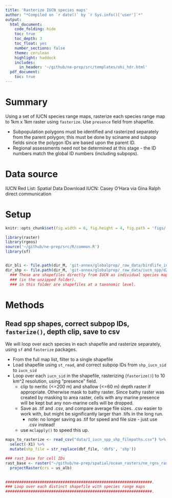 ```yaml
---
title: 'Rasterize IUCN species maps'
author: "*Compiled on `r date()` by `r Sys.info()['user']`*"
output: 
  html_document:
    code_folding: hide
    toc: true
    toc_depth: 3
    toc_float: yes
    number_sections: false
    theme: cerulean
    highlight: haddock
    includes: 
      in_header: '~/github/ne-prep/src/templates/ohi_hdr.html'
  pdf_document:
    toc: true
---
```


# Summary

Using a set of IUCN species range maps, rasterize each species range map to 1km x 1km raster using `fasterize`.  Use `presence` field from shapefile.

* Subpopulation polygons must be identified and rasterized separately from the parent polygon; this must be done by sciname and subpop fields since the polygon IDs are based upon the parent ID.
* Regional assessments need not be determined at this stage - the ID numbers match the global ID numbers (including subpops).

# Data source

IUCN Red List: Spatial Data Download
IUCN: Casey O'Hara via Gina Ralph direct communication

# Setup 

``` r

knitr::opts_chunk$set(fig.width = 6, fig.height = 4, fig.path = 'figs/', message = FALSE, warning = FALSE)

library(raster)
library(rgeos)
source('~/github/ne-prep/src/R/common.R')
library(sf)


dir_bli <- file.path(dir_M, 'git-annex/globalprep/_raw_data/birdlife_intl/d2018')
dir_shp <- file.path(dir_M, 'git-annex/globalprep/_raw_data/iucn_spp/d2018-1')
  ### These are shapefiles directly from IUCN as individual species map files
  ### (in the unzipped folder).
  ### in this folder are shapefiles at a taxonomic level.
```

# Methods

## Read spp shapes, correct subpop IDs, `fasterize()`, depth clip, save to csv

We will loop over each species in each shapefile and rasterize separately, using `sf` and `fasterize` packages.  

* From the full map list, filter to a single shapefile
* Load shapefile using `st_read`, and correct subpop IDs from `shp_iucn_sid` to `iucn_sid`
* Loop over each `iucn_sid` in the shapefile, rasterizing (`fasterize()`) to 10 km^2 resolution, using "presence" field. 
    * clip to neritic (<=200 m) and shallow (<=60 m) depth raster if appropriate.  Otherwise mask to bathy raster.  Since bathy raster was created by masking to area raster, cells with any marine presence will be kept but any non-marine cells will be dropped.
    * Save as .tif and .csv, and compare average file sizes.  .csv easier to work with, but might be significantly larger than .tifs in the long run.
        * note: no longer saving as .tif for speed and file size - just use .csv instead!
    * use `mclapply()` to speed this up.
    
``` r

maps_to_rasterize <- read_csv("data/1_iucn_spp_shp_filepaths.csv") %>%
  select(-X1) %>%
  mutate(shp_file = str_replace(dbf_file, 'dbf$', 'shp'))

### rast_base for cell IDs
rast_base <- raster("~/github/ne-prep/spatial/ocean_rasters/ne_rgns_rast.tif") %>%
  projectRaster(crs = us_alb)

  
################################################################.
### Loop over each distinct shapefile with species range maps
################################################################.
  

```
